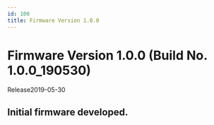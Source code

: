 ```yaml
---
id: 100
title: Firmware Version 1.0.0
---
```


# Firmware Version 1.0.0 (Build No. 1.0.0_190530)

Release<Separator/>2019-05-30

## Initial firmware developed.